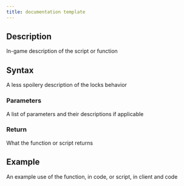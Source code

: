 ```yaml
---
title: documentation template
---
```


## Description

In-game description of the script or function

## Syntax

A less spoilery description of the locks behavior

### Parameters

A list of parameters and their descriptions if applicable

### Return

What the function or script returns

## Example

An example use of the function, in code, or script, in client and code
